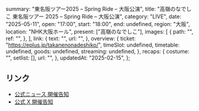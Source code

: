   summary: "東名阪ツアー2025 – Spring Ride – 大阪公演",
  title: "高嶺のなでしこ 東名阪ツアー 2025 – Spring Ride – 大阪公演",
  category: "LIVE",
  date: "2025-05-11",
  open: "17:00",
  start: "18:00",
  end: undefined,
  region: "大阪",
  location: "NHK大阪ホール",
  present: ["高嶺のなでしこ"],
  images: [
    {
      path: "",
      ref: "",
    },
  ],
  link: {
    text: "",
    url: "",
  },
  overview: {
    ticket: "https://eplus.jp/takanenonadeshiko/",
    timeSlot: undefined,
    timetable: undefined,
    goods: undefined,
    streaming: undefined,
  },
  recaps: {
    costume: "",
    setlist: [],
    url: "",
  },
  updatedAt: "2025-02-15",
};

## リンク

- [公式ニュース 開催告知](https://takanenonadeshiko.jp/?p=3375)
- [公式 X 開催告知](https://x.com/takanenofficial/status/1890357852654432475)
